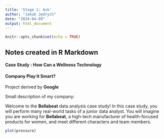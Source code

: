 ```yaml
---
title: 'Stage 1: Ask'
author: "Jakub Jędrych"
date: "2024-04-09"
output: html_document
---
```


```r
knitr::opts_chunk$set(echo = TRUE)
```

## Notes created in R Markdown

#### Case Study : How Can a Wellness Technology
#### Company Play It Smart?

<p>Project derived by **Google**</p>
Small description of my company:
<p>Welcome to the **Bellabeat** data analysis case study! In this case study, you will perform many real-world tasks of a junior data
analyst. You will imagine you are working for **Bellabeat**, a high-tech manufacturer of health-focused products for women, and
meet different characters and team members.</p>

```r
plot(pressure)
```


